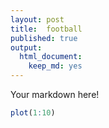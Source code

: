 ```yaml
---
layout: post
title:  football
published: true
output: 
  html_document: 
    keep_md: yes
---
```


Your markdown here!

```r
plot(1:10)
```
